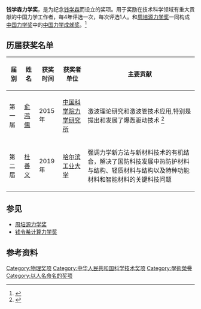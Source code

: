 {{primarysources|time=2016-05-07T11:30:23+00:00}}
'''钱学森力学奖'''，是为纪念[[钱学森|钱学森]]而设立的奖项。用于奖励在技术科学领域有重大贡献的中国力学工作者，每4年评选一次，每次评选1人。和[[周培源力学奖|周培源力学奖]]一同构成[[中国力学奖|中国力学奖]]中的[[中国力学成就奖|中国力学成就奖]]。<ref>{{cite web|url=http://www.cstam.org.cn/templates/lxxh_1/index.aspx?nodeid=620&page=ContentPage&contentid=173226|title=“中国力学奖”章程（试行）|publisher=中国力学学会|date=2013-12-31|accessdate=2016-05-07|deadurl=yes|archiveurl=https://web.archive.org/web/20160413015159/http://www.cstam.org.cn/templates/lxxh_1/index.aspx?nodeid=620&page=ContentPage&contentid=173226|archivedate=2016-04-13}}</ref>
== 历届获奖名单 ==
{| class="wikitable"
|-
! 届别 !! 姓名 !! 获奖时间 !! 获奖者单位 !! 主要贡献
|-
| 第一届 || [[俞鸿儒|俞鸿儒]] || 2015年 || [[中国科学院力学研究所|中国科学院力学研究所]] || 激波理论研究和激波管技术应用,特别是提出和发展了爆轰驱动技术 <ref>{{cite web|url=http://www.cstam.org.cn/templates/lxxh_1/index.aspx?nodeid=616&page=ContentPage&contentid=174431|title=第一届钱学森力学奖（获奖人：俞鸿儒）|publisher=中国力学学会|date=2015-08-27|accessdate=2016-05-07|deadurl=yes|archiveurl=https://web.archive.org/web/20160603143214/http://www.cstam.org.cn/templates/lxxh_1/index.aspx?nodeid=616&page=ContentPage&contentid=174431|archivedate=2016-06-03}}</ref>
|-
| 第二届 || [[杜善义|杜善义]] || 2019年 || [[哈尔滨工业大学|哈尔滨工业大学]] || 强调力学新方法与新材料技术的有机结合，解决了国防科技发展中热防护材料与结构、轻质材料与结构以及特种功能材料和智能材料的关键科技问题
|}

== 参见 ==

* [[周培源力学奖|周培源力学奖]]
* [[钱令希计算力学奖|钱令希计算力学奖]]

== 参考资料 ==
{{reflist}}

[[Category:物理奖项|Category:物理奖项]]
[[Category:中华人民共和国科学技术奖项|Category:中华人民共和国科学技术奖项]]
[[Category:學術榮譽|Category:學術榮譽]]
[[Category:以人名命名的奖项|Category:以人名命名的奖项]]